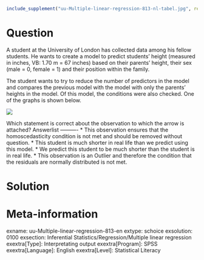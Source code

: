 ```r
include_supplement("uu-Multiple-linear-regression-813-nl-tabel.jpg", recursive = TRUE)
```

Question
========
A student at the University of London has collected data among his fellow students. He wants to create a model to predict students' height (measured in inches, VB: 1.70 m = 67 inches) based on their parents' height, their sex (male = 0, female = 1) and their position within the family.

The student wants to try to reduce the number of predictors in the model and compares the previous model with the model with only the parents' heights in the model. Of this model, the conditions were also checked. One of the graphs is shown below.

![](uu-Multiple-linear-regression-813-nl-tabel.jpg)

Which statement is correct about the observation to which the arrow is attached? 
Answerlist
----------
* This observation ensures that the homoscedasticity condition is not met and should be removed without question.
* This student is much shorter in real life than we predict using this model.
* We predict this student to be much shorter than the student is in real life.
* This observation is an Outlier and therefore the condition that the residuals are normally distributed is not met. 


Solution
========

Meta-information
================
exname: uu-Multiple-linear-regression-813-en
extype: schoice
exsolution: 0100
exsection: Inferential Statistics/Regression/Multiple linear regression
exextra[Type]: Interpretating output
exextra[Program]: SPSS
exextra[Language]: English
exextra[Level]: Statistical Literacy
